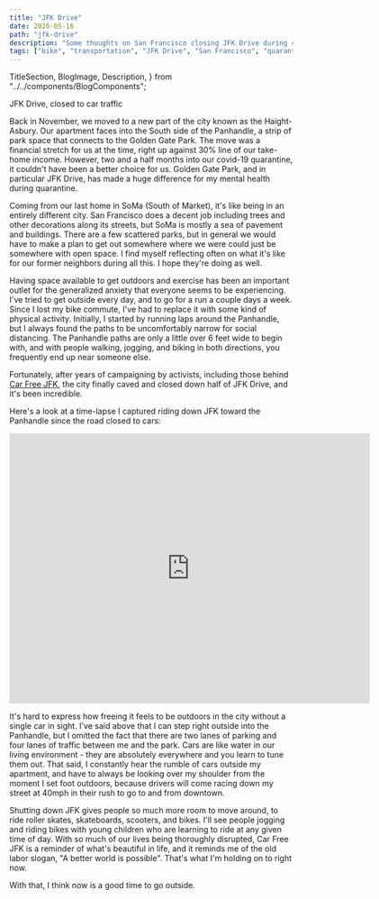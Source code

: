 ```yaml
---
title: "JFK Drive"
date: 2020-05-16
path: "jfk-drive"
description: "Some thoughts on San Francisco closing JFK Drive during coronavirus"
tags: ["bike", "transportation", "JFK Drive", "San Francisco", "quarantine", "coronavirus"]
---
```


  TitleSection,
  BlogImage,
  Description,
} from "../../components/BlogComponents";

<BlogImage src={jfkDrive}>JFK Drive, closed to car traffic</BlogImage>

Back in November, we moved to a new part of the city known as the Haight-Asbury. Our apartment faces into the South side of the Panhandle, a strip of park space that connects to the Golden Gate Park. The move was a financial stretch for us at the time, right up against 30% line of our take-home income. However, two and a half months into our covid-19 quarantine, it couldn't have been a better choice for us. Golden Gate Park, and in particular JFK Drive, has made a huge difference for my mental health during quarantine.

Coming from our last home in SoMa (South of Market), it's like being in an entirely different city. San Francisco does a decent job including trees and other decorations along its streets, but SoMa is mostly a sea of pavement and buildings. There are a few scattered parks, but in general we would have to make a plan to get out somewhere where we were could just be somewhere with open space. I find myself reflecting often on what it's like for our former neighbors during all this. I hope they're doing as well.

Having space available to get outdoors and exercise has been an important outlet for the generalized anxiety that everyone seems to be experiencing. I've tried to get outside every day, and to go for a run a couple days a week. Since I lost my bike commute, I've had to replace it with some kind of physical activity. Initially, I started by running laps around the Panhandle, but I always found the paths to be uncomfortably narrow for social distancing. The Panhandle paths are only a little over 6 feet wide to begin with, and with people walking, jogging, and biking in both directions, you frequently end up near someone else.

Fortunately, after years of campaigning by activists, including those behind [Car Free JFK](https://carfreejfk.weebly.com/), the city finally caved and closed down half of JFK Drive, and it's been incredible.

Here's a look at a time-lapse I captured riding down JFK toward the Panhandle since the road closed to cars:

<iframe
  src="https://player.vimeo.com/video/419386663"
  width="640"
  height="480"
  frameborder="0"
  allow="autoplay; fullscreen"
  allowFullscreen
  style={{maxWidth: "100%"}}
></iframe>

It's hard to express how freeing it feels to be outdoors in the city without a single car in sight. I've said above that I can step right outside into the Panhandle, but I omitted the fact that there are two lanes of parking and four lanes of traffic between me and the park. Cars are like water in our living environment - they are absolutely everywhere and you learn to tune them out. That said, I constantly hear the rumble of cars outside my apartment, and have to always be looking over my shoulder from the moment I set foot outdoors, because drivers will come racing down my street at 40mph in their rush to go to and from downtown.

Shutting down JFK gives people so much more room to move around, to ride roller skates, skateboards, scooters, and bikes. I'll see people jogging and riding bikes with young children who are learning to ride at any given time of day. With so much of our lives being thoroughly disrupted, Car Free JFK is a reminder of what's beautiful in life, and it reminds me of the old labor slogan, "A better world is possible". That's what I'm holding on to right now.

With that, I think now is a good time to go outside.
